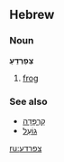 ==Hebrew==
===Noun===
'''צְפַרְדֵעַ'''

# [[frog]]

===See also===
*[[קרפדה|קַרְפָּדָה]]
*[[גועל|גוֹעַל]]

[[ru:צפרדע]]
